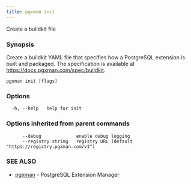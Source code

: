 ```yaml
---
title: pgxman init
---
```


Create a buildkit file

### Synopsis

Create a buildkit YAML file that specifies how a PostgreSQL extension is built and packaged. The
specification is available at https://docs.pgxman.com/spec/buildkit.

```
pgxman init [flags]
```

### Options

```
  -h, --help   help for init
```

### Options inherited from parent commands

```
      --debug             enable debug logging
      --registry string   registry URL (default "https://registry.pgxman.com/v1")
```

### SEE ALSO

* [pgxman](/cli/pgxman)	 - PostgreSQL Extension Manager


